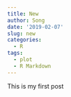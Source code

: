 ```yaml
---
title: New
author: Song
date: '2019-02-07'
slug: new
categories:
  - R
tags:
  - plot
  - R Markdown
---
```


This is my first post